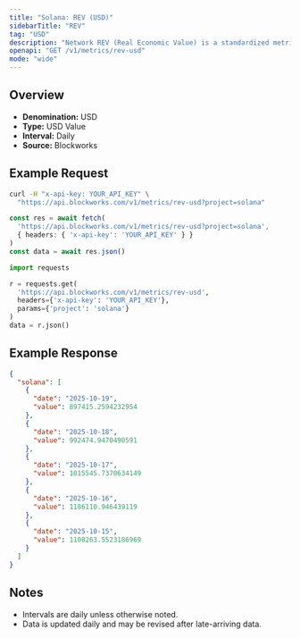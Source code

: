 ```yaml
---
title: "Solana: REV (USD)"
sidebarTitle: "REV"
tag: "USD"
description: "Network REV (Real Economic Value) is a standardized metric that tracks blockchain value accrual generated by user activity. REV consists of both in-protocol transaction fees and out-of-protocol tips that users pay for transaction execution, so it measures the monetary demand to transact onchain."
openapi: "GET /v1/metrics/rev-usd"
mode: "wide"
---
```


## Overview

- **Denomination:** USD
- **Type:** USD Value
- **Interval:** Daily
- **Source:** Blockworks

## Example Request

<CodeGroup>

```bash cURL
curl -H "x-api-key: YOUR_API_KEY" \
  "https://api.blockworks.com/v1/metrics/rev-usd?project=solana"
```

```typescript TypeScript
const res = await fetch(
  'https://api.blockworks.com/v1/metrics/rev-usd?project=solana',
  { headers: { 'x-api-key': 'YOUR_API_KEY' } }
)
const data = await res.json()
```

```python Python
import requests

r = requests.get(
  'https://api.blockworks.com/v1/metrics/rev-usd',
  headers={'x-api-key': 'YOUR_API_KEY'},
  params={'project': 'solana'}
)
data = r.json()
```

</CodeGroup>

## Example Response

```json
{
  "solana": [
    {
      "date": "2025-10-19",
      "value": 897415.2594232954
    },
    {
      "date": "2025-10-18",
      "value": 992474.9470490591
    },
    {
      "date": "2025-10-17",
      "value": 1015545.7370634149
    },
    {
      "date": "2025-10-16",
      "value": 1186110.946439119
    },
    {
      "date": "2025-10-15",
      "value": 1108263.5523186969
    }
  ]
}
```

## Notes
- Intervals are daily unless otherwise noted.
- Data is updated daily and may be revised after late-arriving data.